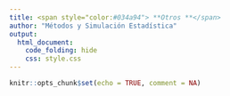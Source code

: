 ```yaml
---
title: <span style="color:#034a94"> **Otros **</span>
author: "Métodos y Simulación Estadística"
output:
  html_document:
    code_folding: hide
    css: style.css
---
```



```r
knitr::opts_chunk$set(echo = TRUE, comment = NA)

```



